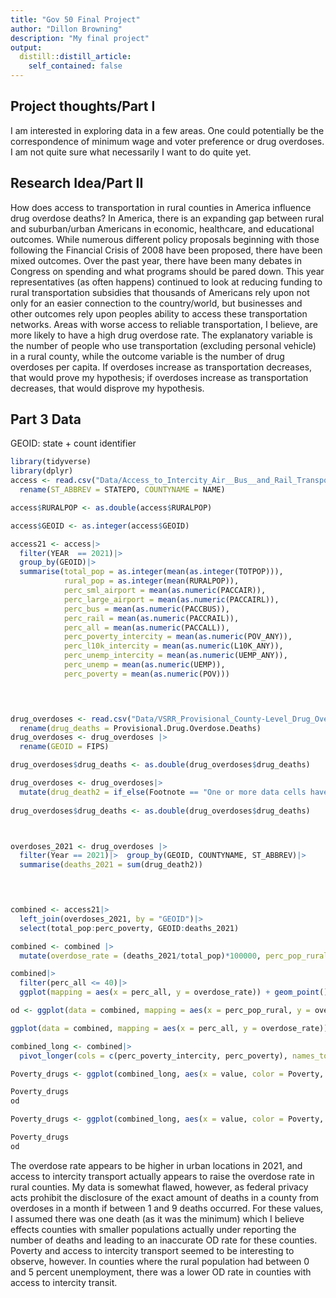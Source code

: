 ```yaml
---
title: "Gov 50 Final Project"
author: "Dillon Browning"
description: "My final project"
output: 
  distill::distill_article:
    self_contained: false
---
```





## Project thoughts/Part I

I am interested in exploring data in a few areas. One could potentially be the correspondence of minimum wage and voter preference or drug overdoses. I am not quite sure what necessarily I want to do quite yet.

## Research Idea/Part II
How does access to transportation in rural counties in America influence drug overdose deaths? In America, there is an expanding gap between rural and suburban/urban Americans in economic, healthcare, and educational outcomes. While numerous different policy proposals beginning with those following the Financial Crisis of 2008 have been proposed, there have been mixed outcomes. Over the past year, there have been many debates in Congress on spending and what programs should be pared down. This year representatives (as often happens) continued to look at reducing funding to rural transportation subsidies that thousands of Americans rely upon not only for an easier connection to the country/world, but businesses and other outcomes rely upon peoples ability to access these transportation networks. Areas with worse access to reliable transportation, I believe, are more likely to have a high drug overdose rate. The explanatory variable is the number of people who use transportation (excluding personal vehicle) in a rural county, while the outcome variable is the number of drug overdoses per capita. If overdoses increase as transportation decreases, that would prove my hypothesis; if overdoses increase as transportation decreases, that would disprove my hypothesis.

## Part 3 Data

GEOID: state + count identifier

```r
library(tidyverse)
library(dplyr)
access <- read.csv("Data/Access_to_Intercity_Air__Bus__and_Rail_Transportation_in_Rural_Areas.csv")|>
  rename(ST_ABBREV = STATEPO, COUNTYNAME = NAME)
```

```r
access$RURALPOP <- as.double(access$RURALPOP)
```

```r
access$GEOID <- as.integer(access$GEOID)

access21 <- access|>
  filter(YEAR  == 2021)|>
  group_by(GEOID)|>
  summarise(total_pop = as.integer(mean(as.integer(TOTPOP))), 
            rural_pop = as.integer(mean(RURALPOP)), 
            perc_sml_airport = mean(as.numeric(PACCAIR)),
            perc_large_airport = mean(as.numeric(PACCAIRL)),
            perc_bus = mean(as.numeric(PACCBUS)), 
            perc_rail = mean(as.numeric(PACCRAIL)), 
            perc_all = mean(as.numeric(PACCALL)),
            perc_poverty_intercity = mean(as.numeric(POV_ANY)),
            perc_l10k_intercity = mean(as.numeric(L10K_ANY)),
            perc_unemp_intercity = mean(as.numeric(UEMP_ANY)),
            perc_unemp = mean(as.numeric(UEMP)),
            perc_poverty = mean(as.numeric(POV)))
            




```
```r
drug_overdoses <- read.csv("Data/VSRR_Provisional_County-Level_Drug_Overdose_Death_Counts.csv") |>
  rename(drug_deaths = Provisional.Drug.Overdose.Deaths)
drug_overdoses <- drug_overdoses |>
  rename(GEOID = FIPS)

drug_overdoses$drug_deaths <- as.double(drug_overdoses$drug_deaths)

drug_overdoses <- drug_overdoses|>
  mutate(drug_death2 = if_else(Footnote == "One or more data cells have counts between 1-9 and have been suppressed in accordance with NCHS confidentiality standards.", 1, drug_deaths))
  
drug_overdoses$drug_deaths <- as.double(drug_overdoses$drug_deaths)



overdoses_2021 <- drug_overdoses |>
  filter(Year == 2021)|>  group_by(GEOID, COUNTYNAME, ST_ABBREV)|>
  summarise(deaths_2021 = sum(drug_death2))


  
```
```r
combined <- access21|>
  left_join(overdoses_2021, by = "GEOID")|>
  select(total_pop:perc_poverty, GEOID:deaths_2021)

combined <- combined |>
  mutate(overdose_rate = (deaths_2021/total_pop)*100000, perc_pop_rural = (rural_pop/total_pop)*100)

combined|>
  filter(perc_all <= 40)|>
  ggplot(mapping = aes(x = perc_all, y = overdose_rate)) + geom_point() + geom_smooth(method = "loess", se = FALSE)

od <- ggplot(data = combined, mapping = aes(x = perc_pop_rural, y = overdose_rate)) + geom_point(alpha = 0.25) + geom_smooth(method = "loess", se = FALSE) + labs(x = "Percent of Rural Population", y = "Overdose Rate", title = "Percentage of a County Rural and Overdose Rate")

ggplot(data = combined, mapping = aes(x = perc_all, y = overdose_rate))+ geom_point() + geom_smooth(method = "loess", se = FALSE) + scale_x_continuous(limits = c(0, 100))

combined_long <- combined|>
  pivot_longer(cols = c(perc_poverty_intercity, perc_poverty), names_to = "Poverty", values_to = "value")

Poverty_drugs <- ggplot(combined_long, aes(x = value, color = Poverty, y = overdose_rate))+ geom_point(alpha = 0.25) + geom_smooth(method = "loess", se = FALSE)  + scale_x_continuous(limits = c(0, 50)) + labs(title = "Drug Overdose Rate in Relation to Access to Intercity Transit in Rural Areas", x = "Percent of Rural Residents in Poverty in a County", y = "Drug Overdose Rate (per 100000 People)") + scale_color_discrete(labels = c("Percent of Rural Area in Poverty", "Percent of Rural Area in Poverty with Intercity Transit"))

Poverty_drugs
od
```
```r
Poverty_drugs <- ggplot(combined_long, aes(x = value, color = Poverty, y = overdose_rate))+ geom_point(alpha = 0.25) + geom_smooth(method = "loess", se = FALSE)  + scale_x_continuous(limits = c(0, 50)) + labs(title = "Drug Overdose Rate in Relation to Access to Intercity Transit in Rural Areas", x = "Percent of Rural Residents in Poverty in a County", y = "Drug Overdose Rate (per 100000 People)") + scale_color_discrete(labels = c("Percent of Rural Area in Poverty", "Percent of Rural Area in Poverty with Intercity Transit"))

Poverty_drugs
od
```

The overdose rate appears to be higher in urban locations in 2021, and access to intercity transport actually appears to raise the overdose rate in rural counties. My data is somewhat flawed, however, as federal privacy acts prohibit the disclosure of the exact amount of deaths in a county from overdoses in a month if between 1 and 9 deaths occurred. For these values, I assumed there was one death (as it was the minimum) which I believe effects counties with smaller populations actually under reporting the number of deaths and leading to an inaccurate OD rate for these counties. Poverty and access to intercity transport seemed to be interesting to observe, however. In counties where the rural population had between 0 and 5 percent unemployment, there was a lower OD rate in counties with access to intercity transit.
